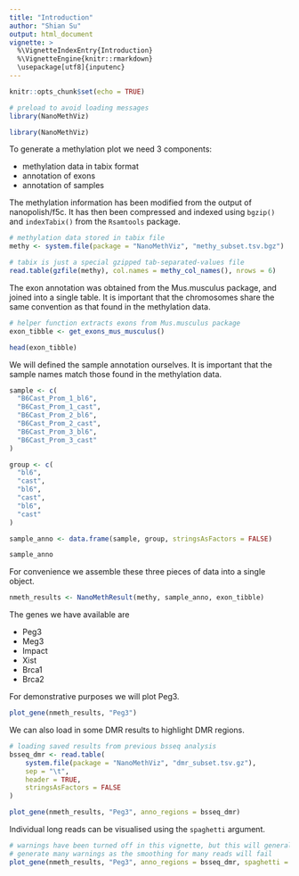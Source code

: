 ```yaml
---
title: "Introduction"
author: "Shian Su"
output: html_document
vignette: >
  %\VignetteIndexEntry{Introduction}
  %\VignetteEngine{knitr::rmarkdown}
  \usepackage[utf8]{inputenc}
---
```


```r
knitr::opts_chunk$set(echo = TRUE)

# preload to avoid loading messages
library(NanoMethViz)
```

```r
library(NanoMethViz)
```

To generate a methylation plot we need 3 components:

* methylation data in tabix format
* annotation of exons
* annotation of samples

The methylation information has been modified from the output of nanopolish/f5c.
It has then been compressed and indexed using `bgzip()` and `indexTabix()` from
the `Rsamtools` package.

```r
# methylation data stored in tabix file
methy <- system.file(package = "NanoMethViz", "methy_subset.tsv.bgz")

# tabix is just a special gzipped tab-separated-values file
read.table(gzfile(methy), col.names = methy_col_names(), nrows = 6)
```

The exon annotation was obtained from the Mus.musculus package, and joined into
a single table. It is important that the chromosomes share the same convention
as that found in the methylation data.

```r
# helper function extracts exons from Mus.musculus package
exon_tibble <- get_exons_mus_musculus()

head(exon_tibble)
```

We will defined the sample annotation ourselves. It is important that the sample
names match those found in the methylation data.

```r
sample <- c(
  "B6Cast_Prom_1_bl6",
  "B6Cast_Prom_1_cast",
  "B6Cast_Prom_2_bl6",
  "B6Cast_Prom_2_cast",
  "B6Cast_Prom_3_bl6",
  "B6Cast_Prom_3_cast"
)

group <- c(
  "bl6",
  "cast",
  "bl6",
  "cast",
  "bl6",
  "cast"
)

sample_anno <- data.frame(sample, group, stringsAsFactors = FALSE)

sample_anno
```

For convenience we assemble these three pieces of data into a single object.

```r
nmeth_results <- NanoMethResult(methy, sample_anno, exon_tibble)
```

The genes we have available are

* Peg3
* Meg3
* Impact
* Xist
* Brca1
* Brca2

For demonstrative purposes we will plot Peg3.

```r
plot_gene(nmeth_results, "Peg3")
```

We can also load in some DMR results to highlight DMR regions.

```r
# loading saved results from previous bsseq analysis
bsseq_dmr <- read.table(
    system.file(package = "NanoMethViz", "dmr_subset.tsv.gz"),
    sep = "\t",
    header = TRUE,
    stringsAsFactors = FALSE
)
```

```r
plot_gene(nmeth_results, "Peg3", anno_regions = bsseq_dmr)
```

Individual long reads can be visualised using the `spaghetti` argument.

```r
# warnings have been turned off in this vignette, but this will generally
# generate many warnings as the smoothing for many reads will fail
plot_gene(nmeth_results, "Peg3", anno_regions = bsseq_dmr, spaghetti = TRUE)
```

